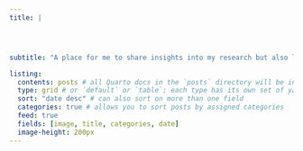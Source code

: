 ```yaml
---
title: |




subtitle: "A place for me to share insights into my research but also little tips and tricks I find interesting in using R for scientific research"   

listing: 
  contents: posts # all Quarto docs in the `posts` directory will be included on your listing page
  type: grid # or `default` or `table`; each type has its own set of yaml options to include
  sort: "date desc" # can also sort on more than one field
  categories: true # allows you to sort posts by assigned categories
  feed: true
  fields: [image, title, categories, date]
  image-height: 200px
---
```

